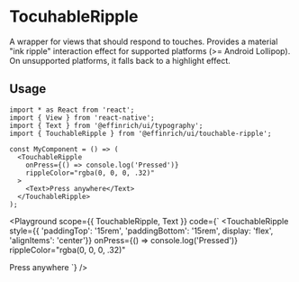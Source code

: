 

# TocuhableRipple

A wrapper for views that should respond to touches. Provides a material "ink ripple" interaction effect for supported platforms (>= Android Lollipop). On unsupported platforms, it falls back to a highlight effect.

## Usage

```tsx
import * as React from 'react';
import { View } from 'react-native';
import { Text } from '@effinrich/ui/typography';
import { TouchableRipple } from '@effinrich/ui/touchable-ripple';

const MyComponent = () => (
  <TouchableRipple
    onPress={() => console.log('Pressed')}
    rippleColor="rgba(0, 0, 0, .32)"
  >
    <Text>Press anywhere</Text>
  </TouchableRipple>
);
```

<Playground
  scope={{ TouchableRipple, Text }}
  code={`
<TouchableRipple
  style={{ 'paddingTop': '15rem', 'paddingBottom': '15rem', display: 'flex', 'alignItems': 'center'}}
  onPress={() => console.log('Pressed')}
  rippleColor="rgba(0, 0, 0, .32)"
>
  <Text>Press anywhere</Text>
</TouchableRipple>
`}
/>
